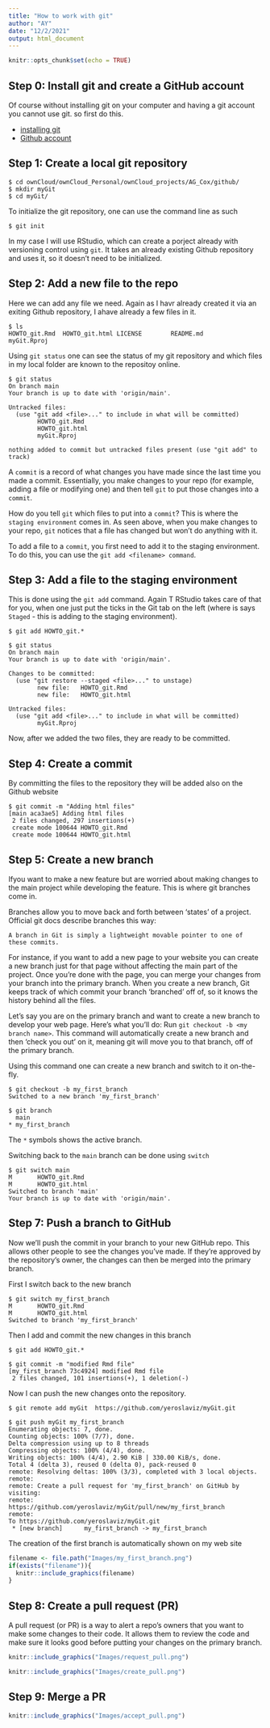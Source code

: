 ```yaml
---
title: "How to work with git"
author: "AY"
date: "12/2/2021"
output: html_document
---
```


```r
knitr::opts_chunk$set(echo = TRUE)
```

## Step 0: Install git and create a GitHub account 

Of course without installing git on your computer and having a git account you cannot use git. so first do this.

- [installing git](https://git-scm.com/book/en/v2/Getting-Started-Installing-Git)
- [Github account](https://github.com/join)

## Step 1: Create a local git repository 

```shell
$ cd ownCloud/ownCloud_Personal/ownCloud_projects/AG_Cox/github/
$ mkdir myGit
$ cd myGit/
```

To initialize the git repository, one can use the command line as such

```shell
$ git init
```

In my case I will use RStudio, which can create a porject already with versioning control using `git`. It takes an already existing Github repository and uses it, so it doesn't need to be initialized. 

## Step 2: Add a new file to the repo

Here we can add any file we need. Again as I havr already created it via an exiting Github repository, I ahave already a few files in it.

```shell
$ ls
HOWTO_git.Rmd  HOWTO_git.html LICENSE        README.md      myGit.Rproj
```

Using `git status` one can see the status of my git repository and which files in my local folder are known to the repositoy online.

```shell
$ git status
On branch main
Your branch is up to date with 'origin/main'.

Untracked files:
  (use "git add <file>..." to include in what will be committed)
        HOWTO_git.Rmd
        HOWTO_git.html
        myGit.Rproj

nothing added to commit but untracked files present (use "git add" to track)
```

A `commit` is a record of what changes you have made since the last time you made a commit. Essentially, you make changes to your repo (for example, adding a file or modifying one) and then tell `git` to put those changes into a `commit`.

How do you tell `git` which files to put into a `commit`? This is where the `staging environment` comes in. As seen above, when you make changes to your repo, `git` notices that a file has changed but won't do anything with it.

To add a file to a `commit`, you first need to add it to the staging environment. To do this, you can use the `git add <filename> command`.

## Step 3: Add a file to the staging environment

This is done using the `git add` command. Again T RStudio takes care of that for you, when one just put the ticks in the Git tab on the left (where is says `Staged` - this is adding to the staging environment).

```shell 
$ git add HOWTO_git.*

$ git status
On branch main
Your branch is up to date with 'origin/main'.

Changes to be committed:
  (use "git restore --staged <file>..." to unstage)
        new file:   HOWTO_git.Rmd
        new file:   HOWTO_git.html

Untracked files:
  (use "git add <file>..." to include in what will be committed)
        myGit.Rproj
```

Now, after we added the two files, they are ready to be committed. 

## Step 4: Create a commit

By committing the files to the repository they will be added also on the Github website

```shell
$ git commit -m "Adding html files"
[main aca3ae5] Adding html files
 2 files changed, 297 insertions(+)
 create mode 100644 HOWTO_git.Rmd
 create mode 100644 HOWTO_git.html
```

## Step 5: Create a new branch

Ifyou want to make a new feature but are worried about making changes to the main project while developing the feature. This is where git branches come in. 

Branches allow you to move back and forth between 'states' of a project. Official git docs describe branches this way: 

    A branch in Git is simply a lightweight movable pointer to one of these commits.

For instance, if you want to add a new page to your website you can create a new branch just for that page without affecting the main part of the project. Once you're done with the page, you can merge your changes from your branch into the primary branch. When you create a new branch, Git keeps track of which commit your branch 'branched' off of, so it knows the history behind all the files. 

Let's say you are on the primary branch and want to create a new branch to develop your web page. Here's what you'll do: Run `git checkout -b <my branch name>`. This command will automatically create a new branch and then 'check you out' on it, meaning git will move you to that branch, off of the primary branch.

Using this command one can create a new branch and switch to it on-the-fly. 
```shell 
$ git checkout -b my_first_branch
Switched to a new branch 'my_first_branch'
```
```shell
$ git branch
  main
* my_first_branch
```

The `*` symbols shows the active branch.

Switching back to the `main` branch can be done using `switch`

```shell
$ git switch main
M       HOWTO_git.Rmd
M       HOWTO_git.html
Switched to branch 'main'
Your branch is up to date with 'origin/main'.
```

## Step 7: Push a branch to GitHub

Now we'll push the commit in your branch to your new GitHub repo. This allows other people to see the changes you've made. If they're approved by the repository's owner, the changes can then be merged into the primary branch.

First I switch back to the new branch

```shell
$ git switch my_first_branch
M       HOWTO_git.Rmd
M       HOWTO_git.html
Switched to branch 'my_first_branch'
```

Then I add and commit the new changes in this branch

```shell
$ git add HOWTO_git.*

$ git commit -m "modified Rmd file"
[my_first_branch 73c4924] modified Rmd file
 2 files changed, 101 insertions(+), 1 deletion(-)
```

Now I can push the new changes onto the repository. 

```shell 
$ git remote add myGit  https://github.com/yeroslaviz/myGit.git

$ git push myGit my_first_branch
Enumerating objects: 7, done.
Counting objects: 100% (7/7), done.
Delta compression using up to 8 threads
Compressing objects: 100% (4/4), done.
Writing objects: 100% (4/4), 2.90 KiB | 330.00 KiB/s, done.
Total 4 (delta 3), reused 0 (delta 0), pack-reused 0
remote: Resolving deltas: 100% (3/3), completed with 3 local objects.
remote: 
remote: Create a pull request for 'my_first_branch' on GitHub by visiting:
remote:      https://github.com/yeroslaviz/myGit/pull/new/my_first_branch
remote: 
To https://github.com/yeroslaviz/myGit.git
 * [new branch]      my_first_branch -> my_first_branch
```

The creation of the first branch is automatically shown on my web site

```r
filename <- file.path("Images/my_first_branch.png")
if(exists("filename")){
  knitr::include_graphics(filename)
}
```

## Step 8: Create a pull request (PR)

A pull request (or PR) is a way to alert a repo's owners that you want to make some changes to their code. It allows them to review the code and make sure it looks good before putting your changes on the primary branch.


```r
knitr::include_graphics("Images/request_pull.png") 

knitr::include_graphics("Images/create_pull.png") 
```

## Step 9: Merge a PR

```r
knitr::include_graphics("Images/accept_pull.png") 
```









